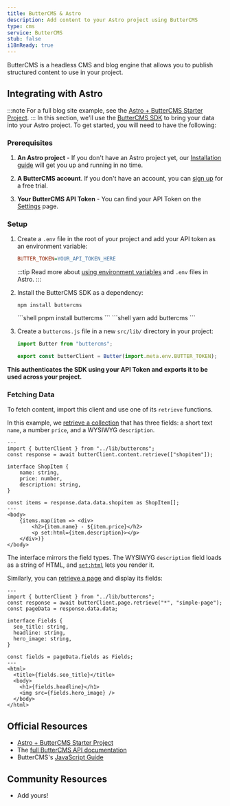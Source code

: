 ```yaml
---
title: ButterCMS & Astro
description: Add content to your Astro project using ButterCMS
type: cms
service: ButterCMS
stub: false
i18nReady: true
---
```




ButterCMS is a headless CMS and blog engine that allows you to publish structured content to use in your project.

## Integrating with Astro
:::note
For a full blog site example, see the [Astro + ButterCMS Starter Project](https://buttercms.com/starters/astro-starter-project/).
:::
In this section, we'll use the [ButterCMS SDK](https://www.npmjs.com/package/buttercms) to bring your data into your Astro project. 
To get started, you will need to have the following:
### Prerequisites

1. **An Astro project** - If you don't have an Astro project yet, our [Installation guide](/en/install/auto/) will get you up and running in no time.

2. **A ButterCMS account**. If you don't have an account, you can [sign up](https://buttercms.com/join/) for a free trial.

3. **Your ButterCMS API Token** - You can find your API Token on the [Settings](https://buttercms.com/settings/) page.

### Setup

1. Create a `.env` file in the root of your project and add your API token as an environment variable:

    ```ini title=".env"
    BUTTER_TOKEN=YOUR_API_TOKEN_HERE
    ```

    :::tip
    Read more about [using environment variables](/en/guides/environment-variables/) and `.env` files in Astro.
    :::

2. Install the ButterCMS SDK as a dependency:
    <PackageManagerTabs>
      <Fragment slot="npm">
      ```shell
      npm install buttercms
      ```
      </Fragment>
      <Fragment slot="pnpm">
      ```shell
      pnpm install buttercms
      ```
      </Fragment>
      <Fragment slot="yarn">
      ```shell
      yarn add buttercms
      ```
      </Fragment>
    </PackageManagerTabs>

3. Create a `buttercms.js` file in a new `src/lib/` directory in your project:

    ```js title="src/lib/buttercms.js"
    import Butter from "buttercms";

    export const butterClient = Butter(import.meta.env.BUTTER_TOKEN);
    ```

**This authenticates the SDK using your API Token and exports it to be used across your project.**

### Fetching Data
To fetch content, import this client and use one of its `retrieve` functions. 

In this example, we [retrieve a collection](https://buttercms.com/docs/api/#retrieve-a-collection) that has three fields: a short text `name`, a number `price`, and a WYSIWYG `description`. 

```astro title="src/pages/ShopItem.astro"
---
import { butterClient } from "../lib/buttercms";
const response = await butterClient.content.retrieve(["shopitem"]);

interface ShopItem {
	name: string,
	price: number,
	description: string,
}

const items = response.data.data.shopitem as ShopItem[];
---
<body>
	{items.map(item => <div>
		<h2>{item.name} - ${item.price}</h2>
		<p set:html={item.description}></p>
	</div>)}
</body>
```

The interface mirrors the field types. The WYSIWYG `description` field loads as a string of HTML, and [`set:html`](/en/reference/directives-reference/#sethtml) lets you render it.

Similarly, you can [retrieve a page](https://buttercms.com/docs/api/#get-a-single-page) and display its fields:

```astro title="src/pages/ShopItem.astro"
---
import { butterClient } from "../lib/buttercms";
const response = await butterClient.page.retrieve("*", "simple-page");
const pageData = response.data.data;

interface Fields {
  seo_title: string,
  headline: string,
  hero_image: string,
}

const fields = pageData.fields as Fields;
---
<html>
  <title>{fields.seo_title}</title>
  <body>
    <h1>{fields.headline}</h1>
    <img src={fields.hero_image} />
  </body>
</html>
```

## Official Resources

- [Astro + ButterCMS Starter Project](https://buttercms.com/starters/astro-starter-project/)
- The [full ButterCMS API documentation](https://buttercms.com/docs/api/)
- ButterCMS's [JavaScript Guide](https://buttercms.com/docs/api-client/javascript/)

## Community Resources 
- Add yours!
